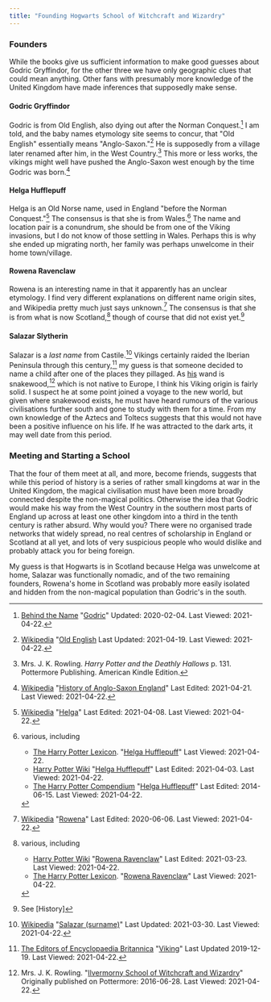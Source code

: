 ```yaml
---
title: "Founding Hogwarts School of Witchcraft and Wizardry"
---
```


### Founders

While the books give us sufficient information to make good guesses about Godric
Gryffindor, for the other three we have only geographic clues that could mean
anything.  Other fans with presumably more knowledge of the United Kingdom have
made inferences that supposedly make sense.

#### Godric Gryffindor

Godric is from Old English, also dying out after the Norman
Conquest.[^210422-5] I am told, and the baby names etymology site seems to
concur, that "Old English" essentially means "Anglo-Saxon."[^210422-6] He is
supposedly from a village later renamed after him, in the West
Country.[^210422-8] This more or less works, the vikings might well have
pushed the Anglo-Saxon west enough by the time Godric was born.[^210422-9]

#### Helga Hufflepuff

Helga is an Old Norse name, used in England "before the Norman
Conquest."[^210422-4] The consensus is that she is from Wales.[^210422-10]
The name and location pair is a conundrum, she should be from one of the Viking
invasions, but I do not know of those settling in Wales. Perhaps this is why she
ended up migrating north, her family was perhaps unwelcome in their home
town/village. 

#### Rowena Ravenclaw

Rowena is an interesting name in that it apparently has an unclear etymology. I
find very different explanations on different name origin sites, and Wikipedia
pretty much just says unknown.[^210422-3] The consensus is that she is from
what is now Scotland,[^210422-11] though of course that did not exist
yet.[^210422-12]

#### Salazar Slytherin

Salazar is a *last name* from Castile.[^210422-7] Vikings certainly raided
the Iberian Peninsula through this century,[^210422-13] my guess is that
someone decided to name a child after one of the places they pillaged. As
[his][Salazar] wand is snakewood,[^210422-14] which is not native to Europe, I
think his Viking origin is fairly solid. I suspect he at some point joined a
voyage to the new world, but given where snakewood exists, he must have heard
rumours of the various civilisations further south and gone to study with them
for a time.  From my own knowledge of the Aztecs and Toltecs suggests that this
would not have been a positive influence on his life.  If he was attracted to
the dark arts, it may well date from this period.

[Salazar]: <../../people/slytherin/salazar>

### Meeting and Starting a School

That the four of them meet at all, and more, become friends, suggests that while
this period of history is a series of rather small kingdoms at war in the United
Kingdom, the magical civilisation must have been more broadly connected despite
the non-magical politics.  Otherwise the idea that Godric would make his way
from the West Country in the southern most parts of England up across at least
one other kingdom into a third in the tenth century is rather absurd. Why would
you? There were no organised trade networks that widely spread, no real centres
of scholarship in England or Scotland at all yet, and lots of very suspicious
people who would dislike and probably attack you for being foreign.  

My guess is that Hogwarts is in Scotland because Helga was unwelcome at home,
Salazar was functionally nomadic, and of the two remaining founders, Rowena's
home in Scotland was probably more easily isolated and hidden from the
non-magical population than Godric's in the south.  

[^210422-14]: Mrs. J. K. Rowling. 
    "[Ilvermorny School of Witchcraft and Wizardry](https://www.wizardingworld.com/writing-by-jk-rowling/ilvermorny)"
    Originally published on Pottermore: 2016-06-28. Last Viewed: 2021-04-22.

[^210422-13]: [The Editors of Encyclopaedia Britannica](https://www.britannica.com/)
    "[Viking](https://www.britannica.com/topic/Viking-people)"
    Last Updated 2019-12-19. Last Viewed: 2021-04-22.

[^210422-12]: See [History]

[^210422-11]: various, including
    * [Harry Potter Wiki](https://harrypotter.fandom.com/)
      "[Rowena Ravenclaw](https://harrypotter.fandom.com/wiki/Rowena_Ravenclaw)"
      Last Edited: 2021-03-23. Last Viewed: 2021-04-22.
    * [The Harry Potter Lexicon](https://www.hp-lexicon.org/).
      "[Rowena Ravenclaw](https://www.hp-lexicon.org/character/rowena-ravenclaw/)"
      Last Viewed: 2021-04-22.

[^210422-10]: various, including
    * [The Harry Potter Lexicon](https://www.hp-lexicon.org/). 
      "[Helga Hufflepuff](https://www.hp-lexicon.org/character/helga-hufflepuff/)"
      Last Viewed: 2021-04-22.
    * [Harry Potter Wiki](https://harrypotter.fandom.com/)
      "[Helga Hufflepuff](https://harrypotter.fandom.com/wiki/Helga_Hufflepuff)"
      Last Edited: 2021-04-03. Last Viewed: 2021-04-22.
    * [The Harry Potter Compendium](https://harry-potter-compendium.fandom.com/)
      "[Helga Hufflepuff](https://harry-potter-compendium.fandom.com/wiki/Helga_Hufflepuff)"
      Last Edited: 2014-06-15. Last Viewed: 2021-04-22.

[^210422-9]: [Wikipedia](https://en.wikipedia.org/)
    "[History of Anglo-Saxon England](https://en.wikipedia.org/wiki/History_of_Anglo-Saxon_England)"
    Last Edited: 2021-04-21. Last Viewed: 2021-04-22.

[^210422-8]: Mrs. J. K. Rowling. _Harry Potter and the Deathly Hallows_
    p. 131. Pottermore Publishing. American Kindle Edition. 

[^210422-5]: [Behind the Name](https://www.behindthename.com/)
    "[Godric](https://www.behindthename.com/name/godric)"
    Updated: 2020-02-04. Last Viewed: 2021-04-22.

[^210422-7]: [Wikipedia](https://en.wikipedia.org/)
    "[Salazar \(surname\)](https://en.wikipedia.org/wiki/Salazar_\(surname\))"
    Last Updated: 2021-03-30. Last Viewed: 2021-04-22.

[^210422-6]: [Wikipedia](https://en.wikipedia.org/)
    "[Old English](https://en.wikipedia.org/wiki/Old_English)
    Last Updated: 2021-04-19. Last Viewed: 2021-04-22.

[^210422-4]: [Wikipedia](https://en.wikipedia.org/)
    "[Helga](https://en.wikipedia.org/wiki/Helga)"
    Last Edited: 2021-04-08. Last Viewed: 2021-04-22.

[^210422-3]: [Wikipedia](https://en.wikipedia.org/)
    "[Rowena](https://en.wikipedia.org/wiki/Rowena)"
    Last Edited: 2020-06-06. Last Viewed: 2021-04-22.

[FWO1]: https://archiveofourown.org/works/28507302

[^210525-7]: CmptrWz.
    _[For Want of an Outfit](https://archiveofourown.org/works/28507302)_
    [Chapter 24](https://archiveofourown.org/works/28507302/chapters/77941415)
    Published: 2021-01-02 Updated: 2021-05-24 Last Viewed: 2021-05-25.

[^210525-6]: [Wikipedia](https://en.wikipedia.org)
    "[Flush toilet](https://en.wikipedia.org/wiki/Flush_toilet#Pre-modern_flush_toilet_systems)"
    Last Edited: 2021-04-23. Last Viewed: 2021-05-25.

[^210525-5]: Mrs. J. K. Rowling. _Harry Potter and the Chamber of Secrets_
    Chapter 9. better citation needed.

[^210525-4]: citation needed.

[^210525-2]: 
    * Mr. William E. Schmidt. 
      "[English Bathrooms: Out of the Closet](https://www.nytimes.com/1992/01/23/garden/english-bathrooms-out-of-the-closet.html)"
      [The New York Times](https://www.nytimes.com) 1992-01-23. 
      This article is fairly typical of what I found searching for when indoor
      bathrooms became common
    * The Victorian Emporium.
      "[History of Bathrooms](https://www.thevictorianemporium.com/publications/history/article/history_of_bathrooms)"
      [The Victorian Emporium](https://www.thevictorianemporium.com) 2011-08-04
      Note the distinction between *baths* and *toilets*

[^210525-1]: Mrs. J. K. Rowling. 
    _Hogwarts: An Incomplete and Unreliable Guide_
    p. 74. Pottermore Publishing. American Kindle Edition. 

[^210525-3]: Mrs. J. K. Rowling. 
    _Hogwarts: An Incomplete and Unreliable Guide_
    p. 74. Pottermore Publishing. American Kindle Edition. 

[^210812-1]: see [History], the Norse took over substantial parts of
    Scotland and eastern England at different times. 

[^200720-9]: Mrs. J. K. Rowling. _Harry Potter and the Goblet of Fire_ (Kindle Locations
    9206-9208). Pottermore Limited. American Kindle Edition. 

[^200720-10]: Mr. Jon Walter. 
    "[Why I'm glad corporal punishment is now only found in books](https://www.theguardian.com/childrens-books-site/2016/jul/01/corporal-punishment-jon-walter)". 
    [The Guardian](https://www.theguardian.com/) 2016-07-01.  Last viewed
    2020-07-20.  The article gives dates for different kinds of Schools. Looking at
    schools Harry likely attended, 1986 for British state schools, and 2000 for
    Scottish private schools. 

[^210520-1]: FMPtrumpets.
    _[How is this My Life?](https://archiveofourown.org/works/31033985)_
    [Chapter 11: the Midnight Duel](https://archiveofourown.org/works/31033985/chapters/77703686)
    [Archive of Our Own](https://archiveofourown.org) 
    Published: 2021-05-02 Updated: 2021-05-20 Last Viewed: 2021-05-20.

[CDNN]: https://www.gutenberg.org/ebooks/967

[BHBS1]: https://www.ourkids.net/school/brief-history-of-boarding

[FBSU1]: https://britannia-study.com.my/school-type/famous-uk-boarding-schools

[^210725-2]: Our Kids™. 
    "[A Brief History of Boarding Schools](https://www.ourkids.net/school/brief-history-of-boarding)"
    © 2020. [Our Kids](https://www.ourkids.net).  

[^210725-1]: Our Kids™. 
    "[A Brief History of Boarding Schools](https://www.ourkids.net/school/brief-history-of-boarding)"
    © 2020. [Our Kids](https://www.ourkids.net).  

[^200817-1]: Mrs. J. K. Rowling.  I forget which book this is in.

[^200817-2]: Mrs. J. K. Rowling. 
    "[About the Books: transcript of J.K. Rowling's live interview on Scholastic.com](http://www.accio-quote.org/articles/2000/1000-scholastic-chat.htm)"
    [Accio Quote](http://www.accio-quote.org/) 2000-10-16. Last Viewed 2020-08-17. 

[^200819-2]:  I'm assuming that both Dean Thomas and the Death Eaters would
    have regarded Dean as a first generation wizard.  We are told Dean did not know
    about his father, and if the Death Eaters did, they would have considered him a
    blood traitor anyway. Thus that makes at least one student who went into hiding
    unsuccessfully. 

[^200819-3]: It certainly does not mention nearly enough people coming through
    the portrait tunnel, and pretty much his entire class, plus both Creevy boys
    seem to be there.  Get a citation for this.

[^200819-4]: Several works have this idea, amoung them:
    * AndrewWolfe. _[The Ghost of Privet Drive](https://archiveofourown.org/works/21500365)_ 
      [Archive of Our Own](https://archiveofourown.org) Last Updated 2020-08-14. Last Viewed 2020-08-19.
    * old-crow. _[Unintended Consequences](https://www.fanfiction.net/s/13903544)_
      [Fanfiction.net](https://fanfiction.net) Published: 2021-06-18. Last
      Updated: 2021-08-10. Last Viewed: 2021-08-12. 

[^210521-6]: Mr. Rudyard Kipling. _Stalky & Co._ better citation needed. 

[^200811-1]: Mrs. J. K. Rowling. _Harry Potter and the Prisoner of Azkaban_.
    Pottermore. American Kindle Edition.  Better citation needed. 

[^200811-2]: Mrs. J. K. Rowling.  I don't recall which book this is in.
    Better citation needed. 

[^200419-1]: Mugglenet.  
    _[The Revised Forty](https://www.mugglenet.com/2016/03/the-revised-forty/)_ 
    [MuggleNet](https://mugglenet.com) Published: 2016-03-31. Updated:
    2021-05-31. last viewed 2021-06-02.

[^200630-1]: Ms. Diana Summers. 
    _Secrets of the Classlist: Harry Potter and the Original Forty Classmates_  
    Copyright 2011,2014. Amazon Kindle Direct Publishing. 

[^200630-3]: Mrs. J. K. Rowling. 
    "[The Original Forty](https://www.wizardingworld.com/writing-by-jk-rowling/the-original-forty)"
    https://www.wizardingworld.com/ Originally published 2015-08-10.
    Last Viewed 2020-06-30.
